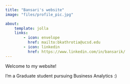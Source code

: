 ```yaml
---
title: "Bansari's website"
image: "files/profile_pic.jpg"

about: 
    template: jolla
    links: 
        - icon: envelope
          href: mailto:bkathrotia@ucsd.edu
        - icon: linkedin
          href: https://www.linkedin.com/in/bansarik/
---
```


Welcome to my website! 

I'm a Graduate student pursuing Business Analytics :)


